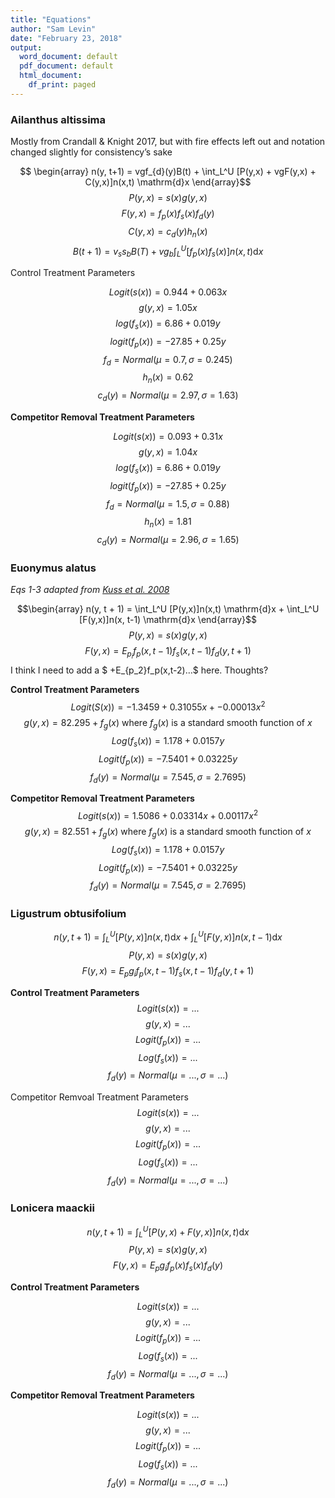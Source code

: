 ```yaml
---
title: "Equations"
author: "Sam Levin"
date: "February 23, 2018"
output:
  word_document: default
  pdf_document: default
  html_document:
    df_print: paged
---
```


### Ailanthus altissima
Mostly from Crandall & Knight 2017, but with fire effects left out and notation changed slightly for consistency's sake

$$ \begin{array}
n(y, t+1) = vgf_{d}(y)B(t) + \int_L^U [P(y,x) + vgF(y,x) + C(y,x)]n(x,t) \mathrm{d}x  
\end{array}$$
$$
P(y, x) = s(x)g(y, x)
$$
$$
F(y, x) = f_{p}(x)f_{s}(x)f_{d}(y)
$$
$$
C(y,x) = c_{d}(y)h_{n}(x)
$$
$$
B(t+1) = v_{s}s_{b}B(T) + vg_{b{}} \int_L^U[f_{p}(x)f_{s}(x)]n(x,t) \mathrm{d}x 
$$

Control Treatment  Parameters

$$
Logit(s(x)) = 0.944 + 0.063x 
$$
$$
g(y,x) = 1.05x  
$$
$$ 
log(f_s(x)) = 6.86 + 0.019y 
$$
$$ 
logit(f_p(x)) = -27.85 + 0.25y 
$$
$$
f_d = Normal(\mu = 0.7, \sigma = 0.245) 
$$
$$ 
h_n(x) = 0.62 
$$
$$
c_d(y) = Normal(\mu = 2.97, \sigma = 1.63)
$$


**Competitor Removal Treatment Parameters**

$$ 
Logit(s(x)) = 0.093 + 0.31x 
$$
$$
g(y,x) = 1.04x 
$$
$$
log(f_s(x)) = 6.86 + 0.019y 
$$
$$
logit(f_p(x)) = -27.85 + 0.25y 
$$
$$
f_d = Normal(\mu = 1.5, \sigma = 0.88) 
$$
$$ 
h_n(x) = 1.81 
$$
$$ 
c_d(y) = Normal(\mu = 2.96, \sigma = 1.65) 
$$


### Euonymus alatus

_Eqs 1-3 adapted from [Kuss et al. 2008 ](https://pdfs.semanticscholar.org/59dc/056c6c597db340ab352bb7df38269793b88f.pdf)_

$$\begin{array}
n(y, t + 1) = \int_L^U [P(y,x)]n(x,t) \mathrm{d}x + \int_L^U [F(y,x)]n(x, t-1) \mathrm{d}x 
\end{array}$$ 
$$
P(y,x) = s(x)g(y,x) 
$$
$$
F(y,x) = E_{p_{i}}f_{p}(x,t-1)f_{s}(x, t-1)f_{d}(y,t+1)
$$
I think I need to add a $ +E_{p_2}f_p(x,t-2)...$ here. Thoughts?



**Control Treatment Parameters**
$$
Logit(S(x)) = -1.3459 + 0.31055x + -0.00013x^2
$$
$$
g(y,x) = 82.295 + f_g(x) \text{ where } f_g(x) \text{ is a standard smooth function of }x
$$
$$
Log(f_s(x)) = 1.178 + 0.0157y 
$$
$$
Logit(f_p(x)) = -7.5401 + 0.03225y  
$$
$$
f_d(y) = Normal(\mu = 7.545, \sigma = 2.7695)
$$


**Competitor Removal Treatment Parameters**
$$
Logit(s(x)) = 1.5086 + 0.03314x + 0.00117x^2
$$
$$
g(y,x) = 82.551 + f_g(x) \text{ where } f_g(x) \text{ is a standard smooth function of }x
$$
$$ 
Log(f_s(x)) = 1.178 + 0.0157y 
$$
$$ 
Logit(f_p(x)) = -7.5401 + 0.03225y 
$$
$$ 
f_d(y) = Normal(\mu = 7.545, \sigma = 2.7695)
$$



### Ligustrum obtusifolium

$$ 
n(y, t + 1) = \int_L^U [P(y,x)]n(x,t) \mathrm{d}x  + \int_L^U[F(y,x)]n(x, t-1)\mathrm{d}x 
$$
$$
P(y,x) = s(x)g(y,x)
$$
$$
F(y,x) = E_p g_i f_p(x,t-1)f_s(x,t-1)f_d(y,t+1)
$$


**Control Treatment Parameters**
$$ 
Logit(s(x)) = ...
$$
$$ 
g(y,x) = ...
$$
$$ 
Logit(f_p(x)) = ...
$$
$$ 
Log(f_s(x)) = ...
$$
$$ 
f_d(y) = Normal(\mu = ..., \sigma = ...)
$$

Competitor Remvoal Treatment Parameters
$$ 
Logit(s(x)) = ...
$$
$$ 
g(y,x) = ...
$$
$$ 
Logit(f_p(x)) = ...
$$
$$ 
Log(f_s(x)) = ...
$$
$$ 
f_d(y) = Normal(\mu = ..., \sigma = ...)
$$

### Lonicera maackii 
$$ 
n(y, t + 1) = \int_L^U [P(y,x) + F(y,x)]n(x,t) \mathrm{d}x 
$$
$$
P(y,x) = s(x)g(y,x) 
$$
$$
F(y,x) = E_p g_i f_p(x)f_s(x)f_d(y)
$$

**Control Treatment Parameters**

$$
Logit(s(x)) = ...
$$
$$
g(y,x) = ...
$$
$$ 
Logit(f_p(x)) = ...
$$
$$ 
Log(f_s(x)) = ...
$$
$$ 
f_d(y) = Normal(\mu = ..., \sigma = ...)
$$


**Competitor Removal Treatment Parameters**

$$
Logit(s(x)) = ...
$$
$$
g(y,x) = ...
$$
$$ 
Logit(f_p(x)) = ...
$$
$$
Log(f_s(x)) = ...
$$
$$ 
f_d(y) = Normal(\mu = ..., \sigma = ...)
$$
